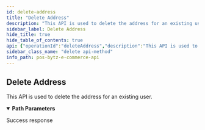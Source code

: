 ```yaml
---
id: delete-address
title: "Delete Address"
description: "This API is used to delete the address for an existing user."
sidebar_label: Delete Address
hide_title: true
hide_table_of_contents: true
api: {"operationId":"deleteAddress","description":"This API is used to delete the address for an existing user.","parameters":[{"name":"id","required":true,"in":"path","description":"The unique ID of the user address.","schema":{"type":"string"}}],"responses":{"200":{"description":"Success response","content":{"application/json":{"example":{"statusCode":200,"data":[]}}}}},"tags":["User"],"security":[{"oauth2":["user:read","user:write"]}],"method":"delete","path":"/ecommerce/v1/user/addresses/{id}","servers":[],"securitySchemes":{"oauth2":{"type":"oauth2","flows":{"clientCredentials":{"tokenUrl":"https://gateway-api.posbytz.com/ecommerce/oauth2/token","scopes":["country:read","store:read","category:read","item:read","user:read","user:write","cart:read","cart:write","order:read","order:write","search:read","reviews: read","reviews: write","brand:read"]}}}},"info":{"title":"PosBytz E-Commerce API","description":"Whether you&apos;re building a custom-branded storefront or looking for ways to extend Posbytz, the following guide will help you achieve your goals.","version":"1.0","contact":{}},"postman":{"name":"Delete Address","description":{"content":"This API is used to delete the address for an existing user.","type":"text/plain"},"url":{"path":["ecommerce","v1","user","addresses",":id"],"host":["{{baseUrl}}"],"query":[],"variable":[{"disabled":false,"description":{"content":"(Required) The unique ID of the user address.","type":"text/plain"},"type":"any","value":"","key":"id"}]},"header":[{"key":"Accept","value":"application/json"}],"method":"DELETE","auth":{"type":"oauth2","oauth2":[]}}}
sidebar_class_name: "delete api-method"
info_path: pos-bytz-e-commerce-api
---
```



## Delete Address



This API is used to delete the address for an existing user.

<details style={{"marginBottom":"1rem"}} data-collapsed={false} open={true}><summary style={{}}><strong>Path Parameters</strong></summary><div><ul><ParamsItem className={"paramsItem"} param={{"name":"id","required":true,"in":"path","description":"The unique ID of the user address.","schema":{"type":"string"}}}></ParamsItem></ul></div></details><div><ApiTabs><TabItem label={"200"} value={"200"}><div>

Success response

</div><div><MimeTabs groupId={"mime-type"}><TabItem label={"application/json"} value={"application/json"}><SchemaTabs groupId={"schema-tabs"}><TabItem label={"Example"} value={"Example"}><ResponseSamples responseExample={"{\n  \"statusCode\": 200,\n  \"data\": []\n}"} language={"json"}></ResponseSamples></TabItem></SchemaTabs></TabItem></MimeTabs></div></TabItem></ApiTabs></div>
      